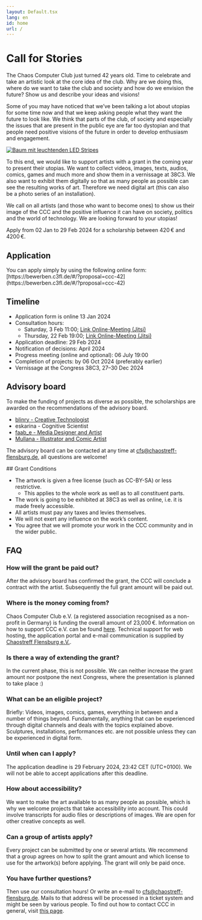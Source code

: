 ```yaml
---
layout: Default.tsx
lang: en
id: home
url: /
---
```


<div class="homeContent">
  <div class="row section">
    <div class="col-md-7">
      <h1 class="text-center" id="headline">Call for Stories</h1>
      <p>
The Chaos Computer Club just turned 42 years old. Time to celebrate and take an artistic look at the core idea of the club. Why are we doing this, where do we want to take the club and society and how do we envision the future? Show us and describe your ideas and visions!

Some of you may have noticed that we’ve been talking a lot about utopias for some time now and that we keep asking people what they want the future to look like. We think that parts of the club, of society and especially the issues that are present in the public eye are far too dystopian and that people need positive visions of the future in order to develop enthusiasm and engagement.

  </p>
    </div>
    <div class="col text-center">
      <div>
        <a 
          href="/cfs-poster-small.png"
          target="_blank"
          >
          <img
            src="/cfs-poster-web.png"
            class="img-fluid"
            alt="Baum mit leuchtenden LED Stripes"
          />
        </a>
      </div>
    </div>
  </div>  
  <p class="text-center">

To this end, we would like to support artists with a grant in the coming year to present their utopias. We want to collect videos, images, texts, audios, comics, games and much more and show them in a vernissage at 38C3. We also want to exhibit them digitally so that as many people as possible can see the resulting works of art. Therefore we need digital art (this can also be a photo series of an installation).

We call on all artists (and those who want to become ones) to show us their image of the CCC and the positive influence it can have on society, politics and the world of technology. We are looking forward to your utopias!

Apply from 02 Jan to 29 Feb 2024 for a scholarship between 420 € and 4200 €.

</p>
</div>  
<h2 id="apply">Application</h2>
You can apply simply by using the following online form:
[https://bewerben.c3fl.de/#/?proposal=ccc-42](https://bewerben.c3fl.de/#/?proposal=ccc-42)

<h2 id="timeline">Timeline</h2>

* Application form is online 13 Jan 2024
* Consultation hours:
  * Saturday, 3 Feb 11:00; [Link Online-Meeting (Jitsi)](https://meet.ffmuc.net/CallforStoriesSprechstunde)
  * Thursday, 22 Feb 19:00; [Link Online-Meeting (Jitsi)](https://meet.ffmuc.net/CallforStoriesSprechstunde)
* Application deadline: 29 Feb 2024
* Notification of decisions: April 2024
* Progress meeting (online and optional): 06 July 19:00
* Completion of projects: by 06 Oct 2024 (preferably earlier)
* Vernissage at the Congress 38C3, 27–30 Dec 2024

<h2 id="board">Advisory board</h2>

To make the funding of projects as diverse as possible, the scholarships are awarded on the recommendations of the advisory board.

- [blinry - Creative Technologist](https://blinry.org/)
- eskarina - Cognitive Scientist
- [faab_e - Media Designer and Artist](https://fabianschwarze.de/)
- [Mullana - Illustrator and Comic Artist](https://cc.mullana.de)


The advisory board can be contacted at any time at cfs@chaostreff-flensburg.de, all questions are welcome!

<div id="grant-conditions"></div>
## Grant Conditions

- The artwork is given a free license (such as CC-BY-SA) or less restrictive.
  - This applies to the whole work as well as to all constituent parts.
- The work is going to be exhibited at 38C3 as well as online, i.e. it is made freely accessible.
- All artists must pay any taxes and levies themselves.
- We will not exert any influence on the work’s content.
- You agree that we will promote your work in the CCC community and in the wider public.

<h2 id="faq">FAQ</h2>

### How will the grant be paid out?

After the advisory board has confirmed the grant, the CCC will conclude a contract with the artist. Subsequently the full grant amount will be paid out.

### Where is the money coming from?

Chaos Computer Club e.V. (a registered association recognised as a non-profit in Germany) is funding the overall amount of 23,000 €. Information on how to support CCC e.V. can be found [here](https://www.ccc.de/en/membership). Technical support for web hosting, the application portal and e-mail communication is supplied by [Chaostreff Flensburg e.V.](https://chaostreff-flensburg.de/).

### Is there a way of extending the grant?

In the current phase, this is not possible. We can neither increase the grant amount nor postpone the next Congress, where the presentation is planned to take place :)

### What can be an eligible project?

Briefly: Videos, images, comics, games, everything in between and a number of things beyond.
Fundamentally, anything that can be experienced through digital channels and deals with the topics explained above.
Sculptures, installations, performances etc. are not possible unless they can be experienced in digital form.

### Until when can I apply?

The application deadline is 29 February 2024, 23:42 CET (UTC+0100).
We will not be able to accept applications after this deadline.

### How about accessibility?

We want to make the art available to as many people as possible, which is why we welcome projects that take accessibility into account. This could involve transcripts for audio files or descriptions of images. We are open for other creative concepts as well.

### Can a group of artists apply?

Every project can be submitted by one or several artists. We recommend that a group agrees on how to split the grant amount and which license to use for the artwork(s) before applying. The grant will only be paid once.

### You have further questions?

Then use our consultation hours! Or write an e-mail to cfs@chaostreff-flensburg.de. Mails to that address will be processed in a ticket system and might be seen by various people. To find out how to contact CCC in general, visit [this page](https://www.ccc.de/en/contact).
